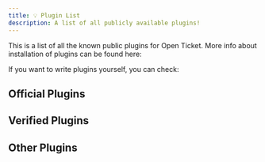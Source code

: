 ```yaml
---
title: 💡 Plugin List
description: A list of all publicly available plugins!
---
```


This is a list of all the known public plugins for Open Ticket.
More info about installation of plugins can be found here:
<LinkBlock mode="emoji" emoji="✅" isdoc="true" url="docs/system/plugins" name="Open Ticket Plugins" description="Everything about working with plugins!"></LinkBlock>

If you want to write plugins yourself, you can check:
<LinkBlock mode="emoji" emoji="🖥️" isdoc="true" url="developer/get-started" name="Developer: Get Started!" description="A perfect beginner guide for writing OT Plugins!"></LinkBlock>

## Official Plugins

## Verified Plugins

## Other Plugins